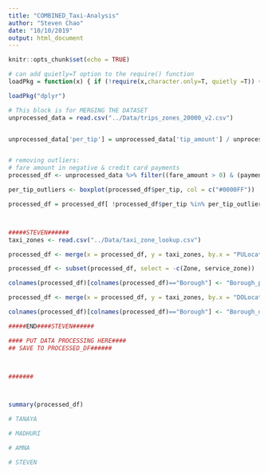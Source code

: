 ```yaml
---
title: "COMBINED_Taxi-Analysis"
author: "Steven Chao"
date: "10/10/2019"
output: html_document
---
```


```r
knitr::opts_chunk$set(echo = TRUE)
```

```r
# can add quietly=T option to the require() function
loadPkg = function(x) { if (!require(x,character.only=T, quietly =T)) { install.packages(x,dep=T,repos="http://cran.us.r-project.org"); if(!require(x,character.only=T)) stop("Package not found") } }
```

```r
loadPkg("dplyr")

# This block is for MERGING THE DATASET
unprocessed_data = read.csv("../Data/trips_zones_20000_v2.csv")


unprocessed_data['per_tip'] = unprocessed_data['tip_amount'] / unprocessed_data['fare_amount'] 


# removing outliers:
# fare amount in negative & credit card payments
processed_df <- unprocessed_data %>% filter((fare_amount > 0) & (payment_type == 1) & (passenger_count < 7))

per_tip_outliers <- boxplot(processed_df$per_tip, col = c("#0000FF"))

processed_df = processed_df[ !processed_df$per_tip %in% per_tip_outliers$out, ]



#####STEVEN######
taxi_zones <- read.csv("../Data/taxi_zone_lookup.csv")

processed_df <- merge(x = processed_df, y = taxi_zones, by.x = "PULocationID", by.y = "LocationID", all.x = TRUE)

processed_df <- subset(processed_df, select = -c(Zone, service_zone))

colnames(processed_df)[colnames(processed_df)=="Borough"] <- "Borough_pu"

processed_df <- merge(x = processed_df, y = taxi_zones, by.x = "DOLocationID", by.y = "LocationID", all.x = TRUE)

colnames(processed_df)[colnames(processed_df)=="Borough"] <- "Borough_do"

#####END####STEVEN######

#### PUT DATA PROCESSING HERE####
## SAVE TO PROCESSED_DF######



#######



summary(processed_df)


```

####################################


```r
# TANAYA

```

####################################


```r
# MADHURI

```

####################################


```r
# AMNA

```

####################################

```r
# STEVEN

```
####################################